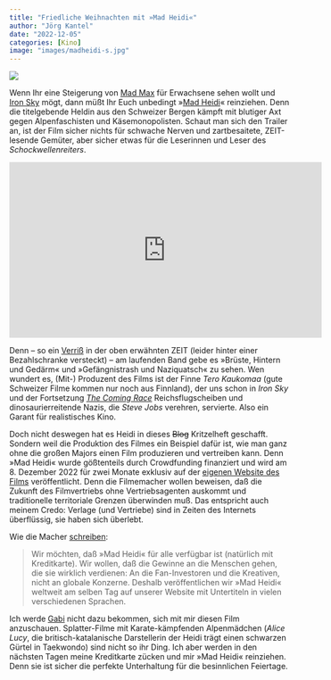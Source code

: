 ```yaml
---
title: "Friedliche Weihnachten mit »Mad Heidi«"
author: "Jörg Kantel"
date: "2022-12-05"
categories: [Kino]
image: "images/madheidi-s.jpg"
---
```


[![](images/madheidi-b.jpg)](https://cdn.shopify.com/s/files/1/0004/9728/7233/files/Mad-Heidi_Official-Poster_web.jpg?v=1666531908)

Wenn Ihr eine Steigerung von [Mad Max](https://de.wikipedia.org/wiki/Mad_Max) für Erwachsene sehen wollt und [Iron Sky](https://de.wikipedia.org/wiki/Iron_Sky_(Film)) mögt, dann müßt Ihr Euch unbedingt »[Mad Heidi](https://de.wikipedia.org/wiki/Mad_Heidi)« reinziehen. Denn die titelgebende Heldin aus den Schweizer Bergen kämpft mit blutiger Axt gegen Alpenfaschisten und Käsemonopolisten. Schaut man sich den Trailer an, ist der Film sicher nichts für schwache Nerven und zartbesaitete, ZEIT-lesende Gemüter, aber sicher etwas für die Leserinnen und Leser des *Schockwellenreiters*.

<iframe width="560" height="315" src="https://www.youtube.com/embed/tjGIWcOrq-I" title="YouTube video player" frameborder="0" allow="accelerometer; autoplay; clipboard-write; encrypted-media; gyroscope; picture-in-picture" allowfullscreen></iframe>

Denn -- so ein [Verriß](https://www.zeit.de/kultur/film/2022-11/mad-heidi-film-schweiz-exploitation-rezension/komplettansicht) in der oben erwähnten ZEIT (leider hinter einer Bezahlschranke versteckt) -- am laufenden Band gebe es »Brüste, Hintern und Gedärm« und »Gefängnistrash und Naziquatsch« zu sehen. Wen wundert es, (Mit-) Produzent des Films ist der Finne *Tero Kaukomaa* (gute Schweizer Filme kommen nur noch aus Finnland), der uns schon in *Iron Sky* und der Fortsetzung *[The Coming Race](https://de.wikipedia.org/wiki/Iron_Sky:_The_Coming_Race)* Reichsflugscheiben und dinosaurierreitende Nazis, die *Steve Jobs* verehren, servierte. Also ein Garant für realistisches Kino.

Doch nicht deswegen hat es Heidi in dieses <del>Blog</del> Kritzelheft geschafft. Sondern weil die Produktion des Filmes ein Beispiel dafür ist, wie man ganz ohne die großen Majors einen Film produzieren und vertreiben kann. Denn »Mad Heidi« wurde gößtenteils durch Crowdfunding finanziert und wird am 8. Dezember 2022 für zwei Monate exklusiv auf der [eigenen Website des Films](https://madheidi.com/de) veröffentlicht. Denn die Filmemacher wollen beweisen, daß die Zukunft des Filmvertriebs ohne Vertriebsagenten auskommt und traditionelle territoriale Grenzen überwinden muß. Das entspricht auch meinem Credo: Verlage (und Vertriebe) sind in Zeiten des Internets überflüssig, sie haben sich überlebt.

Wie die Macher [schreiben](https://madheidi.com/de/pages/about):

>Wir möchten, daß »Mad Heidi« für alle verfügbar ist (natürlich mit Kreditkarte). Wir wollen, daß die Gewinne an die Menschen gehen, die sie wirklich verdienen: An die Fan-Investoren und die Kreativen, nicht an globale Konzerne. Deshalb veröffentlichen wir »Mad Heidi« weltweit am selben Tag auf unserer Website mit Untertiteln in vielen verschiedenen Sprachen.

Ich werde [Gabi](http://www.gabi-kantel.de/) nicht dazu bekommen, sich mit mir diesen Film anzuschauen. Splatter-Filme mit Karate-kämpfenden Alpenmädchen (*Alice Lucy*, die britisch-katalanische Darstellerin der Heidi trägt einen schwarzen Gürtel in Taekwondo) sind nicht so ihr Ding. Ich aber werden in den nächsten Tagen meine Kreditkarte zücken und mir »Mad Heidi« reinziehen. Denn sie ist sicher die perfekte Unterhaltung für die besinnlichen Feiertage.